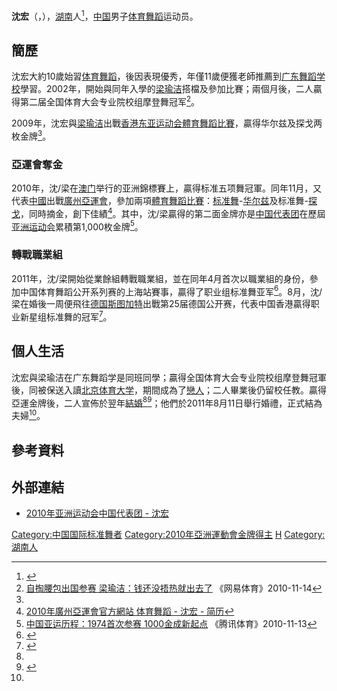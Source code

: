 {{MedalTableTop}}
{{MedalSport | [[体育舞蹈|体育舞蹈]]}}
{{MedalCountry | {{CHN}}}}
{{MedalCompetition | [[亞洲運動會|亞洲運動會]]}}
{{MedalGold | [[2010年亞洲運動會|2010年 廣州]] | [[2010年亞洲運動會體育舞蹈比賽|标准舞-华尔兹]] }}
{{MedalGold | [[2010年亞洲運動會|2010年 廣州]] | [[2010年亞洲運動會體育舞蹈比賽|标准舞-探戈]] }}
{{MedalCompetition | [[東亞運動會|東亞運動會]]}}
{{MedalGold | [[2009年東亞運動會|2009年 香港]] | [[2009年東亞運動會體育舞蹈比賽|華爾茲專項]] }}
{{MedalGold | [[2009年東亞運動會|2009年 香港]] | [[2009年東亞運動會體育舞蹈比賽|探戈專項]] }}
{{MedalBottom}}
'''沈宏'''（{{lang|en|'''SHEN Hong'''}}，{{bd|1985年|1月14日|catIdx=S沈}}），[[湖南|湖南]]人<ref name="搜狐1114">{{cite news|title=梁瑜洁对沈宏由厌生爱 舞蹈牵线终成情侣|url=http://sports.21cn.com/integrate/gossip/2010/11/14/7940654.shtml|newspaper=《搜狐体育》|date=2010-11-14|deadurl=yes|archiveurl=https://web.archive.org/web/20101205200523/http://sports.21cn.com/integrate/gossip/2010/11/14/7940654.shtml|archivedate=2010-12-05}}</ref>，[[中国|中国]]男子[[体育舞蹈|体育舞蹈]]运动员。

== 簡歷 ==
沈宏大約10歲始習[[体育舞蹈|体育舞蹈]]，後因表現優秀，年僅11歲便獲老師推薦到[[广东舞蹈学校|广东舞蹈学校]]學習。2002年，開始與同年入學的[[梁瑜洁|梁瑜洁]]搭檔及參加比賽；兩個月後，二人贏得第二届全国体育大会专业院校组摩登舞冠军<ref name="网易1114">[http://sports.21cn.com/gz2010/china/qt/2010/11/14/7940610.shtml 自掏腰包出国参赛 梁瑜洁：钱还没捂热就出去了] {{Wayback|url=http://sports.21cn.com/gz2010/china/qt/2010/11/14/7940610.shtml |date=20160304133527 }}《网易体育》2010-11-14</ref>。

2009年，沈宏與[[梁瑜洁|梁瑜洁]]出戰[[香港|香港]][[2009年东亚运动会|东亚运动会]][[2009年東亞運動會體育舞蹈比賽|體育舞蹈比賽]]，贏得华尔兹及探戈两枚金牌<ref name="网易1114"/>。

=== 亞運會奪金 ===
2010年，沈/梁在[[澳门|澳门]]举行的亚洲錦標賽上，贏得标准五项舞冠軍。同年11月，又代表[[2010年亚洲运动会中国代表团|中國]]出戰[[廣州|廣州]][[2010年亞洲運動會|亞運會]]，參加兩項[[2010年亞洲運動會體育舞蹈比賽|體育舞蹈比賽]]：[[国际标准舞|标准舞]]-[[华尔兹|华尔兹]]及标准舞-[[探戈|探戈]]，同時摘金，創下佳績<ref name="廣州亞運">[http://www.gz2010.cn/info/CHN_CHN/ZB/ZBB101A_DS@@@@@@@@@@@@@@@CHN_number=201315.html 2010年廣州亞運會官方網站 体育舞蹈 - 沈宏 - 简历]</ref>。其中，沈/梁贏得的第二面金牌亦是[[亚洲运动会中国代表团|中国代表团]]在歷屆[[亚洲运动会|亚洲运动会]]累積第1,000枚金牌<ref>[http://sports.qq.com/a/20101113/002510.htm 中国亚运历程：1974首次参赛 1000金成新起点] {{Wayback|url=http://sports.qq.com/a/20101113/002510.htm |date=20101117155237 }}《腾讯体育》2010-11-13</ref>。

=== 轉戰職業組 ===
2011年，沈/梁開始從業餘組轉戰職業組，並在同年4月首次以職業組的身份，參加中国体育舞蹈公开系列赛的上海站賽事，贏得了职业组标准舞亚军<ref>{{cite news|title=从亚运冠军到国内亚军 沈宏梁瑜洁初登职业赛场|url=http://sports.sohu.com/20110418/n280322351.shtml|newspaper=《搜狐体育》|date=2011-04-18}}</ref>。8月，沈/梁在婚後一周便飛往[[德国|德国]][[斯图加特|斯图加特]]出戰第25届德国公开赛，代表中国香港贏得职业新星组标准舞的冠军<ref name="舞讯网0817">{{cite news|title=沈宏梁瑜洁获世界冠军，好事成双|url=http://www.wuxun.cc/info/hot/0QG2S2011.html|newspaper=《舞讯网》|date=2011-08-17}}{{dead link|date=2018年1月 |bot=InternetArchiveBot |fix-attempted=yes }}</ref>。

== 個人生活 ==
沈宏與梁瑜洁在广东舞蹈学是同班同學；贏得全国体育大会专业院校组摩登舞冠軍後，同被保送入讀[[北京体育大学|北京体育大学]]，期間成為了[[戀人|戀人]]；二人畢業後仍留校任教。贏得亞運金牌後，二人宣佈於翌年[[結婚|結婚]]<ref name="搜狐1114"/><ref>{{cite news|title=沈宏梁瑜洁：我们是南北组合 性格很“摩登”|url=http://sports.qq.com/a/20101113/002453.htm|newspaper=《腾讯体育》|date=2010-11-13|accessdate=2011-11-16|archive-date=2021-01-28|archive-url=https://web.archive.org/web/20210128100149/https://sports.qq.com/a/20101113/002453.htm|dead-url=no}}</ref>；他們於2011年8月11日舉行婚禮，正式結為夫婦<ref name="舞讯网0817"/>。

==參考資料==
{{reflist}}

==外部連結==
*[http://2010chinateam.sports.cn/index.php/personview/persons/883 2010年亚洲运动会中国代表团 - 沈宏]



{{DEFAULTSORT:SHEN Hong}}

[[Category:中国国际标准舞者|Category:中国国际标准舞者]]
[[Category:2010年亞洲運動會金牌得主|Category:2010年亞洲運動會金牌得主]]
[[Category:沈姓|H]]
[[Category:湖南人|Category:湖南人]]